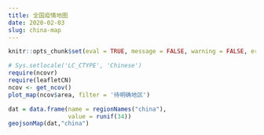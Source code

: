 ```yaml
---
title: 全国疫情地图
date: 2020-02-03
slug: china-map
---
```



```r
knitr::opts_chunk$set(eval = TRUE, message = FALSE, warning = FALSE, error = FALSE)
```

```r
# Sys.setlocale('LC_CTYPE', 'Chinese')
require(ncovr)
require(leafletCN)
ncov <- get_ncov()
plot_map(ncov$area, filter = '待明确地区')
```

```r
dat = data.frame(name = regionNames("china"),
                 value = runif(34))
geojsonMap(dat,"china")
```


